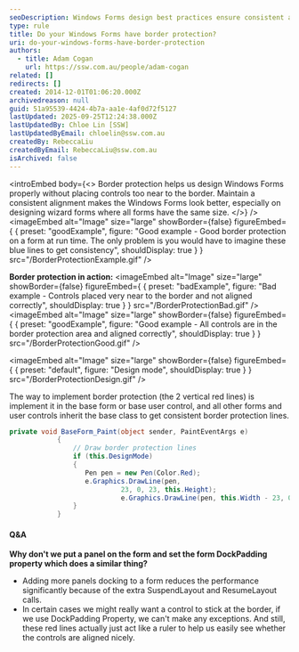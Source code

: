 ```yaml
---
seoDescription: Windows Forms design best practices ensure consistent alignment and border protection with red lines serving as a visual guide for perfect spacing.
type: rule
title: Do your Windows Forms have border protection?
uri: do-your-windows-forms-have-border-protection
authors:
  - title: Adam Cogan
    url: https://ssw.com.au/people/adam-cogan
related: []
redirects: []
created: 2014-12-01T01:06:20.000Z
archivedreason: null
guid: 51a95539-4424-4b7a-aa1e-4af0d72f5127
lastUpdated: 2025-09-25T12:24:38.000Z
lastUpdatedBy: Chloe Lin [SSW]
lastUpdatedByEmail: chloelin@ssw.com.au
createdBy: RebeccaLiu
createdByEmail: RebeccaLiu@ssw.com.au
isArchived: false
---
```


<introEmbed
  body={<>
Border protection helps us design Windows Forms properly without placing controls too near to the border. Maintain a consistent alignment makes the Windows Forms look better, especially on designing wizard forms where all forms have the same size.
  </>}
/>
<imageEmbed
  alt="Image"
  size="large"
  showBorder={false}
  figureEmbed={ {
    preset: "goodExample",
    figure: "Good example - Good border protection on a form at run time. The only problem is you would have to imagine these blue lines to get consistency",
    shouldDisplay: true
  } }
  src="/BorderProtectionExample.gif"
/>

**Border protection in action:**
<imageEmbed
  alt="Image"
  size="large"
  showBorder={false}
  figureEmbed={ {
    preset: "badExample",
    figure: "Bad example - Controls placed very near to the border and not aligned correctly",
    shouldDisplay: true
  } }
  src="/BorderProtectionBad.gif"
/>
<imageEmbed
  alt="Image"
  size="large"
  showBorder={false}
  figureEmbed={ {
    preset: "goodExample",
    figure: "Good example - All controls are in the border protection area and aligned correctly",
    shouldDisplay: true
  } }
  src="/BorderProtectionGood.gif"
/>


<imageEmbed
  alt="Image"
  size="large"
  showBorder={false}
  figureEmbed={ {
    preset: "default",
    figure: "Design mode",
    shouldDisplay: true
  } }
  src="/BorderProtectionDesign.gif"
/>

The way to implement border protection (the 2 vertical red lines) is implement it in the base form or base user control, and all other forms and user controls inherit the base class to get consistent border protection lines.

```csharp
private void BaseForm_Paint(object sender, PaintEventArgs e)
            {
                // Draw border protection lines
                if (this.DesignMode)
                {
                   Pen pen = new Pen(Color.Red);
                   e.Graphics.DrawLine(pen,
                            23, 0, 23, this.Height);
                            e.Graphics.DrawLine(pen, this.Width - 23, 0, this.Width - 23, this.Height);
                }
            }
```

#### Q&A

**Why don't we put a panel on the form and set the form DockPadding property which does a similar thing?**

* Adding more panels docking to a form reduces the performance significantly because of the extra SuspendLayout and ResumeLayout calls.
* In certain cases we might really want a control to stick at the border, if we use DockPadding Property, we can't make any exceptions. And still, these red lines actually just act like a ruler to help us easily see whether the controls are aligned nicely.
